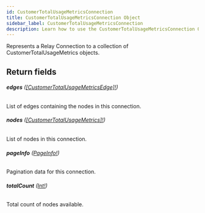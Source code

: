 ```yaml
---
id: CustomerTotalUsageMetricsConnection
title: CustomerTotalUsageMetricsConnection Object
sidebar_label: CustomerTotalUsageMetricsConnection
description: Learn how to use the CustomerTotalUsageMetricsConnection Object for 's API.
---
```


Represents a Relay Connection to a collection of CustomerTotalUsageMetrics objects.

## Return fields

###### <b>edges</b> ([[CustomerTotalUsageMetricsEdge]!](api/schema/object/CustomerTotalUsageMetricsEdge.mdx))

List of edges containing the nodes in this connection.

###### <b>nodes</b> ([[CustomerTotalUsageMetrics]!](api/schema/object/CustomerTotalUsageMetrics.mdx))

List of nodes in this connection.

###### <b>pageInfo</b> ([PageInfo!](api/schema/object/PageInfo.mdx))

Pagination data for this connection.

###### <b>totalCount</b> ([Int!](api/schema/scalar/Int.mdx))

Total count of nodes available.
